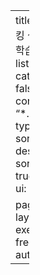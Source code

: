 ---
title: "그로킹 심층 강화학습"
listing:
  - categories: false
    contents: "*.ipynb"
    type: table
    sort: "title desc"
    sort-ui: true
    filter-ui: true

page-layout: full
execute:
  freeze: auto
---